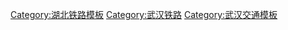 [[Category:湖北铁路模板|Category:湖北铁路模板]]
[[Category:武汉铁路|Category:武汉铁路]]
[[Category:武汉交通模板|Category:武汉交通模板]]